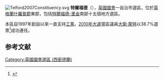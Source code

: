 [[File:Telford2007Constituency.svg|right]]
'''特爾福德'''（{{lang-en|Telford}}），[[英國|英國]][[英國國會|國會]]一自治市選區，位於[[英格蘭|英格蘭]][[什羅普郡|什羅普郡]]東部，包括[[特爾福德-里金|特爾福德-里金]]南部十五個地方選區。

本區自1997年創設以來一直支持[[工黨_(英國)|工黨]]。[[2010年英國大選|2010年大選]]當區議員[[大衛·萊特|大衛·萊特]]以38.7%選票<ref name="2010election">{{cite news
|publisher=[[英國廣播公司|英國廣播公司]]
|date=2010年5月7日
|title=Election 2010/Constituency/Telford
|url=http://news.bbc.co.uk/2/shared/election2010/results/constituency/e64.stm
|accessdate=2010年10月23日
|archive-date=2021年4月22日
|archive-url=https://web.archive.org/web/20210422024928/http://news.bbc.co.uk/2/shared/election2010/results/constituency/e64.stm
|dead-url=no
}}</ref>成功連任。

==参考文献==
<div class="references-small">
<references></references>
</div>

{{DEFAULTSORT:Telford (UK Parliament constituency)}}
[[Category:英國國會選區_(西密德蘭)|Category:英國國會選區 (西密德蘭)]]